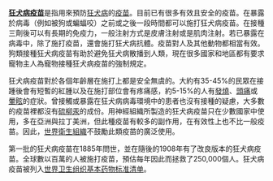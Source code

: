 '''[[狂犬病疫苗|狂犬病疫苗]]'''是指用來預防[[狂犬病|狂犬病]]的[[疫苗|疫苗]]。目前已有很多有效且安全的疫苗。在暴露於病毒（例如被狗或蝙蝠咬）之前或之後一段時間都可以施打狂犬病疫苗。在接種三劑後可以有長期的免疫力，一般注射方式是皮膚注射或是肌肉注射。若已暴露在病毒中，除了施打疫苗，還會施打狂犬病抗體。疫苗對人及其他動物都相當有效。狗類接種狂犬病疫苗有助於避免狂犬病散播到人類，現在很多國家和地區都有要求寵物主人為寵物接種狂犬病疫苗的強制規定。

狂犬病疫苗對於各個年齡層在施打上都是安全無虞的。大約有35-45%的民眾在接踵後會有短暫的紅腫以及在施打部位會有疼痛感，約5-15%的人有[[發燒|發燒]]、[[頭痛|頭痛]]或[[暈眩|暈眩]]的症狀。曾接觸或暴露在狂犬病病毒環境中的患者也沒有接種的疑慮，大多數的疫苗裡都沒有[[硫柳汞|硫柳汞]]的成份。用神經組織所製造的狂犬病疫苗只在少數國家中使用，多在亞洲與拉丁美洲，但此種疫苗有較多的副作用，在有效性上也不比一般疫苗。因此，[[世界衛生組織|世界衛生組織]]不鼓勵此類疫苗的廣泛使用。

第一批的狂犬病疫苗在1885年問世，並在隨後的1908年有了改良版本的狂犬病疫苗。全球數以百萬的人被施打疫苗，預估每年因此而拯救了250,000個人。狂犬病疫苗被列入[[世界卫生组织基本药物标准清单|世界卫生组织基本药物标准清单]]。